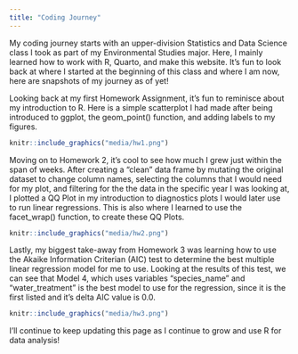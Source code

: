 ```yaml
---
title: "Coding Journey"
---
```


My coding journey starts with an upper-division Statistics and Data Science class I took as part of my Environmental Studies major. Here, I mainly learned how to work with R, Quarto, and make this website. It's fun to look back at where I started at the beginning of this class and where I am now, here are snapshots of my journey as of yet!

Looking back at my first Homework Assignment, it's fun to reminisce about my introduction to R. Here is a simple scatterplot I had made after being introduced to ggplot, the geom_point() function, and adding labels to my figures.

```r
knitr::include_graphics("media/hw1.png")
```

Moving on to Homework 2, it's cool to see how much I grew just within the span of weeks. After creating a "clean" data frame by mutating the original dataset to change column names, selecting the columns that I would need for my plot, and filtering for the the data in the specific year I was looking at, I plotted a QQ Plot in my introduction to diagnostics plots I would later use to run linear regressions. This is also where I learned to use the facet_wrap() function, to create these QQ Plots.

```r
knitr::include_graphics("media/hw2.png")
```

Lastly, my biggest take-away from Homework 3 was learning how to use the Akaike Information Criterian (AIC) test to determine the best multiple linear regression model for me to use. Looking at the results of this test, we can see that Model 4, which uses variables "species_name" and "water_treatment" is the best model to use for the regression, since it is the first listed and it's delta AIC value is 0.0.

```r
knitr::include_graphics("media/hw3.png")
```

I'll continue to keep updating this page as I continue to grow and use R for data analysis!

